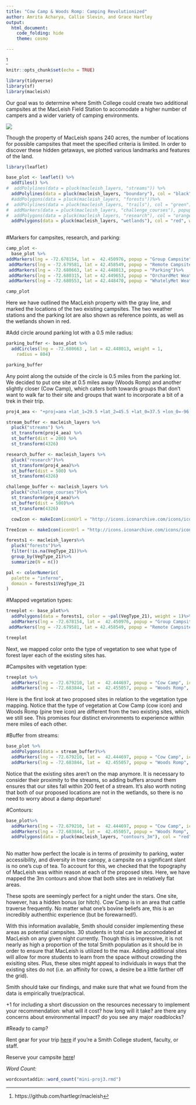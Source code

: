 ```yaml
---
title: "Cow Camp & Woods Romp: Camping Revolutionized"
author: Amrita Acharya, Callie Slevin, and Grace Hartley
output: 
  html_document:
    code_folding: hide
    theme: cosmo

---
```



^[https://github.com/hartlegr/macleish]











```r
knitr::opts_chunk$set(echo = TRUE)
```

```r
library(tidyverse)
library(sf)
library(macleish)

```

Our goal was to determine where Smith College could create two additional campsites at the MacLeish Field Station to accomodate a higher number of campers and a wider variety of camping environments.

![](https://scontent-dfw5-1.cdninstagram.com/vp/87c205f9ee98333a469cd09a180b48dd/5CEB9920/t51.2885-15/e35/42485526_1899318160377189_1335420842347152371_n.jpg?_nc_ht=scontent-dfw5-1.cdninstagram.com&se=8)





Though the property of MacLeish spans 240 acres, the number of locations for possible campsites that meet the specified criteria is limited. In order to discover these hidden getaways, we plotted various landmarks and features of the land. 


```r
library(leaflet)

base_plot <- leaflet() %>%
  addTiles() %>%
#  addPolylines(data = pluck(macleish_layers, "streams")) %>%
  addPolylines(data = pluck(macleish_layers, "boundary"), col = "black", weight = 3)%>%
  #addPolygons(data = pluck(macleish_layers, "forests"))%>%
#  addPolylines(data = pluck(macleish_layers, "trails"), col = "green")%>%
#  addMarkers(data = pluck(macleish_layers, "challenge_courses"), popup = ~cmt)%>%
#  addPolygons(data = pluck(macleish_layers, "research"), col = "orange")%>%
  addPolygons(data = pluck(macleish_layers, "wetlands"), col = "red", weight = 2)
 
```


#Markers for campsites, research, and parking:
```r
camp_plot <- 
  base_plot %>% 
addMarkers(lng = -72.678154, lat =  42.450976, popup = "Group Campsite") %>%
 addMarkers(lng = -72.679581, lat = 42.458549, popup = "Remote Campsite") %>%
 addMarkers(lng = -72.680663, lat = 42.448013, popup = "Parking")%>%
 addMarkers(lng = -72.680315, lat = 42.449653, popup = "OrchardMet Weather Station")%>%
 addMarkers(lng = -72.680553, lat = 42.448470, popup = "WhatelyMet Weather Station")

camp_plot


```
Here we have outlined the MacLeish property with the gray line, and marked the locations of the two existing campsites. The two weather stations and the parking lot are also shown as reference points, as well as the wetlands shown in red. 

#Add circle around parking lot with a 0.5 mile radius:
```r
parking_buffer <- base_plot %>%
  addCircles(lng = -72.680663 , lat = 42.448013, weight = 1,
    radius = 804)

parking_buffer

```
Any point along the outside of the circle is 0.5 miles from the parking lot. We decided to put one site at 0.5 miles away (Woods Romp) and another slightly closer (Cow Camp), which caters both towards groups that don't want to walk far to their site and groups that want to incorporate a bit of a trek in their trip. 

```r
proj4_aea <- "+proj=aea +lat_1=29.5 +lat_2=45.5 +lat_0=37.5 +lon_0=-96 +x_0=0 +y_0=0 +ellps=GRS80 +datum=NAD83 +units=m +no_defs"


```


```r
stream_buffer <- macleish_layers %>%
  pluck("streams") %>%
  st_transform(proj4_aea) %>%
  st_buffer(dist = 200) %>%
  st_transform(4326)

```


```r
research_buffer <- macleish_layers %>%
  pluck("research")%>%
  st_transform(proj4_aea)%>%
  st_buffer(dist = 500) %>%
  st_transform(4326)
```

```r
challenge_buffer <- macleish_layers %>% 
  pluck("challenge_courses")%>%
  st_transform(proj4_aea)%>%
  st_buffer(dist = 500)%>%
  st_transform(4326)
```

```r
  cowIcon <- makeIcon(iconUrl = "http://icons.iconarchive.com/icons/iconsmind/outline/128/Cow-icon.png", iconWidth = 35, iconHeight = 40)

TreeIcon <- makeIcon(iconUrl = "http://icons.iconarchive.com/icons/iconsmind/outline/128/Tree-3-icon.png", iconWidth = 40, iconHeight = 40)
```


```r
forests1 <- macleish_layers%>%
  pluck("forests")%>%
  filter(!is.na(VegType_21))%>%
  group_by(VegType_21)%>%
  summarize(N = n())

```

```r
pal <- colorNumeric(
  palette = "inferno", 
  domain = forests1$VegType_21
)
```
#Mapped vegetation types:
```r
treeplot <- base_plot%>%
  addPolygons(data = forests1, color = ~pal(VegType_21), weight = 1)%>%
  addMarkers(lng = -72.678154, lat =  42.450976, popup = "Group Campsite") %>%
 addMarkers(lng = -72.679581, lat = 42.458549, popup = "Remote Campsite")

treeplot
```
Next, we mapped color onto the type of vegetation to see what type of forest layer each of the existing sites has.

#Campsites with vegetation type:
```r
treeplot %>%
  addMarkers(lng = -72.679210, lat =  42.444697, popup = "Cow Camp", icon = cowIcon)%>%
  addMarkers(lng = -72.683844, lat =  42.455057, popup = "Woods Romp", icon = TreeIcon)

```
Here is the first look at two proposed sites in relation to the vegetation type mapping. Notice that the type of vegetation at Cow Camp (cow icon) and Woods Romp (pine tree icon) are different from the two existing sites, which we still see. This promises four distinct environments to experience within mere miles of each other.

#Buffer from streams:
```r
base_plot %>%
  addPolygons(data = stream_buffer)%>%
  addMarkers(lng = -72.679210, lat =  42.444697, popup = "Cow Camp", icon = cowIcon)%>%
  addMarkers(lng = -72.683844, lat =  42.455057, popup = "Woods Romp", icon = TreeIcon)

```
Notice that the existing sites aren't on the map anymore. It is necessary to consider their proximity to the streams, so adding buffers around them ensures that our sites fall within 200 feet of a stream. It's also worth noting that both of our proposed locations are not in the wetlands, so there is no need to worry about a damp departure!



#Contours:
```r
base_plot%>%
  addMarkers(lng = -72.679210, lat =  42.444697, popup = "Cow Camp", icon = cowIcon)%>%
  addMarkers(lng = -72.683844, lat =  42.455057, popup = "Woods Romp", icon = TreeIcon)%>%
  addPolygons(data = pluck(macleish_layers, "contours_3m"), col = "red", weight = 0.5)
  

```
No matter how perfect the locale is in terms of proximity to parking, water accessibility, and diversity in tree canopy, a campsite on a significant slant is no one's cup of tea. To account for this, we checked that the topography of MacLeish was within reason at each of the proposed sites. Here, we have mapped the 3m contours and show that both sites are in relatively flat areas. 

These spots are seemingly perfect for a night under the stars. One site, however, has a hidden bonus (or hitch). Cow Camp is in an area that cattle traverse frequently. No matter what one's bovine beliefs are, this is an incredibly authenthic experience (but be forewarned!).

With this information available, Smith should consider implementing these areas as potential campsites. 30 students in total can be accomodated at MacLeish on any given night currently. Though this is impressive, it is not nearly as high a proportion of the total Smith population as it should be in order to ensure that MacLeish is utilized to the max. Adding additional sites will allow for more students to learn from the space without crowding the exisiting sites. Plus, these sites might appeal to individuals in ways that the existing sites do not (i.e. an affinity for cows, a desire be a little farther off the grid). 

Smith should take our findings, and make sure that what we found from the data is empirically true/practical. 



+1 for including a short discussion on the resources necessary to implement your recommendation:
what will it cost?
how long will it take?
are there any concerns about environmental impact?
do you see any major roadblocks?

 
#Ready to camp?

Rent gear for your trip [here](https://smithpioneers.com/sports/2017/1/31/outdoor-equipment-rental.aspx) if you're a Smith College student, faculty, or staff.

Reserve your campsite [here](https://www.smith.edu/about-smith/sustainable-smith/macleish-field-station/camping-permit)!




*Word Count:*
```r

wordcountaddin::word_count("mini-proj3.rmd")
```
